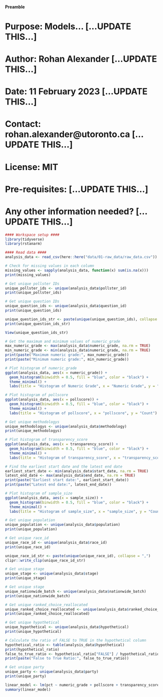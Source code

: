 #### Preamble ####
# Purpose: Models... [...UPDATE THIS...]
# Author: Rohan Alexander [...UPDATE THIS...]
# Date: 11 February 2023 [...UPDATE THIS...]
# Contact: rohan.alexander@utoronto.ca [...UPDATE THIS...]
# License: MIT
# Pre-requisites: [...UPDATE THIS...]
# Any other information needed? [...UPDATE THIS...]

```r
#### Workspace setup ####
library(tidyverse)
library(rstanarm)

#### Read data ####
analysis_data <- read_csv(here::here("data/01-raw_data/raw_data.csv"))
```

```r
# Check for missing values in each column
missing_values <- sapply(analysis_data, function(x) sum(is.na(x)))
print(missing_values)
```

```r
# Get unique pollster IDs
unique_pollster_ids <- unique(analysis_data$pollster_id)
print(unique_pollster_ids)
```
```r
# Get unique question IDs
unique_question_ids <- unique(analysis_data$question_id)
print(unique_question_ids)
```
```r
unique_question_ids_str <- paste(unique(unique_question_ids), collapse = ",")
print(unique_question_ids_str)
```

```r
View(unique_question_ids_str)
```



```r
# Get the maximum and minimum values of numeric_grade
max_numeric_grade <- max(analysis_data$numeric_grade, na.rm = TRUE)
min_numeric_grade <- min(analysis_data$numeric_grade, na.rm = TRUE)
print(paste("Maximum numeric grade:", max_numeric_grade))
print(paste("Minimum numeric grade:", min_numeric_grade))
```

```r
# Plot histogram of numeric_grade
ggplot(analysis_data, aes(x = numeric_grade)) +
  geom_histogram(binwidth = 0.5, fill = "blue", color = "black") +
  theme_minimal() +
  labs(title = "Histogram of Numeric Grade", x = "Numeric Grade", y = "Count")
```
```r
# Plot histogram of pollscore
ggplot(analysis_data, aes(x = pollscore)) +
  geom_histogram(binwidth = 0.5, fill = "blue", color = "black") +
  theme_minimal() +
  labs(title = "Histogram of pollscore", x = "pollscore", y = "Count")
```
```r
# Get unique methodologys
unique_methodologys <- unique(analysis_data$methodology)
print(unique_methodologys)
```
```r
# Plot histogram of transparency_score
ggplot(analysis_data, aes(x = transparency_score)) +
  geom_histogram(binwidth = 0.5, fill = "blue", color = "black") +
  theme_minimal() +
  labs(title = "Histogram of transparency_score", x = "transparency_score", y = "Count")
```
```r
# Find the earliest start date and the latest end date
earliest_start_date <- min(analysis_data$start_date, na.rm = TRUE)
latest_end_date <- max(analysis_data$end_date, na.rm = TRUE)
print(paste("Earliest start date:", earliest_start_date))
print(paste("Latest end date:", latest_end_date))
```

```r
# Plot histogram of sample_size
ggplot(analysis_data, aes(x = sample_size)) +
  geom_histogram(binwidth = 0.5, fill = "blue", color = "black") +
  theme_minimal() +
  labs(title = "Histogram of sample_size", x = "sample_size", y = "Count")
```
```r
# Get unique population
unique_population <- unique(analysis_data$population)
print(unique_population)
```
```r
# Get unique race_id
unique_race_id <- unique(analysis_data$race_id)
print(unique_race_id)
```

```r
unique_race_id_str <- paste(unique(unique_race_id), collapse = ",")
clipr::write_clip(unique_race_id_str)
```

```r
# Get unique stage
unique_stage <- unique(analysis_data$stage)
print(unique_stage)
```

```r
# Get unique stage
unique_nationwide_batch <- unique(analysis_data$nationwide_batch)
print(unique_nationwide_batch)
```

```r
# Get unique ranked_choice_reallocated
unique_ranked_choice_reallocated <- unique(analysis_data$ranked_choice_reallocated)
print(unique_ranked_choice_reallocated)
```

```r
# Get unique hypothetical
unique_hypothetical <- unique(analysis_data$hypothetical)
print(unique_hypothetical)
```
```r
# Calculate the ratio of FALSE to TRUE in the hypothetical column
hypothetical_ratio <- table(analysis_data$hypothetical)
print(hypothetical_ratio)
false_to_true_ratio <- hypothetical_ratio["FALSE"] / hypothetical_ratio["TRUE"]
print(paste("False to True Ratio:", false_to_true_ratio))
```

```r
# Get unique party
unique_party <- unique(analysis_data$party)
print(unique_party)
```




```r
linear_model <- lm(pct ~ numeric_grade + pollscore + transparency_score + sample_size + partisan + methodology + population + race_id + stage + nationwide_batch + ranked_choice_reallocated + hypothetical, data = analysis_data)
summary(linear_model)
```














